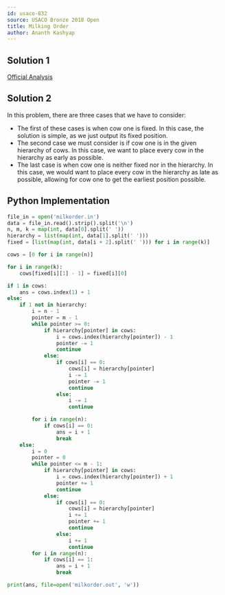 ```yaml
---
id: usaco-832
source: USACO Bronze 2018 Open
title: Milking Order
author: Ananth Kashyap
---
```


## Solution 1

[Official Analysis](http://www.usaco.org/current/data/sol_milkorder_bronze_open18.html)

## Solution 2

In this problem, there are three cases that we have to consider: 
- The first of these cases is when cow one is fixed. In this case, the solution is simple, as we just output its fixed position. 
- The second case we must consider is if cow one is in the given hierarchy of cows. In this case, we want to place every cow in the hierarchy as early as possible. 
- The last case is when cow one is neither fixed nor in the hierarchy. In this case, we would want to place every cow in the hierarchy as late as possible, allowing for cow one to get the earliest position possible.
<LanguageSection>
<PySection>

## Python Implementation

```py
file_in = open('milkorder.in')
data = file_in.read().strip().split('\n')
n, m, k = map(int, data[0].split(' '))
hierarchy = list(map(int, data[1].split(' ')))
fixed = [list(map(int, data[i + 2].split(' '))) for i in range(k)]

cows = [0 for i in range(n)]

for i in range(k):
  	cows[fixed[i][1] - 1] = fixed[i][0]

if 1 in cows:
 	ans = cows.index(1) + 1
else:
	if 1 not in hierarchy:
		i = n - 1
		pointer = m - 1
		while pointer >= 0:
			if hierarchy[pointer] in cows:
				i = cows.index(hierarchy[pointer]) - 1
				pointer -= 1
				continue
			else:
				if cows[i] == 0:
					cows[i] = hierarchy[pointer]
					i -= 1
					pointer -= 1
					continue
				else:
					i -= 1
					continue

		for i in range(n):
			if cows[i] == 0:
				ans = i + 1
				break
	else:
		i = 0
		pointer = 0
		while pointer <= m - 1:
			if hierarchy[pointer] in cows:
				i = cows.index(hierarchy[pointer]) + 1
				pointer += 1
				continue
			else:
				if cows[i] == 0:
					cows[i] = hierarchy[pointer]
					i += 1
					pointer += 1
					continue
				else:
					i += 1
					continue
		for i in range(n):
			if cows[i] == 1:
				ans = i + 1
				break

print(ans, file=open('milkorder.out', 'w'))
```

</PySection>
</LanguageSection>
